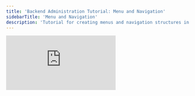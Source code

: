 ---
title: 'Backend Administration Tutorial: Menu and Navigation'
sidebarTitle: 'Menu and Navigation'
description: 'Tutorial for creating menus and navigation structures in Curator backend for organized content access.'
---

<iframe
  className="w-full aspect-video rounded-xl"
  src="https://www.youtube.com/embed/AWd2esqemdg"
  title="YouTube video player"
  frameBorder="0"
  allow="accelerometer; autoplay; clipboard-write; encrypted-media; gyroscope; picture-in-picture"
  allowFullScreen
></iframe>

